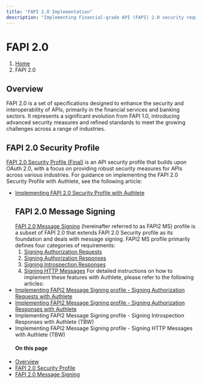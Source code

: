 ```yaml
---
title: "FAPI 2.0 Implementation"
description: "Implementing Financial-grade API (FAPI) 2.0 security requirements"
---
```




# FAPI 2.0
1. [Home](https://www.authlete.com/)
3. FAPI 2.0
## Overview
FAPI 2.0 is a set of specifications designed to enhance the security and interoperability of APIs, primarily in the financial services and banking sectors. It represents a significant evolution from FAPI 1.0, introducing advanced security measures and refined standards to meet the growing challenges across a range of industries.
## FAPI 2.0 Security Profile
[FAPI 2.0 Security Profile (Final)](https://openid.net/specs/fapi-security-profile-2_0-final.html) is an API security profile that builds upon OAuth 2.0, with a focus on providing robust security measures for APIs across various industries. For guidance on implementing the FAPI 2.0 Security Profile with Authlete, see the following article:
  - [Implementing FAPI 2.0 Security Profile with Authlete](/fapi2/sp)
    ## FAPI 2.0 Message Signing
    [FAPI 2.0 Message Signing](https://openid.bitbucket.io/fapi/fapi-2_0-message-signing.html) (hereinafter referred to as FAPI2 MS) profile is a subset of FAPI 2.0 that extends FAPI 2.0 Security profile as its foundation and deals with message signing. FAPI2 MS profile primarily defines four categories of requirements:
    1. [Signing Authorization Requests](https://openid.bitbucket.io/fapi/fapi-2_0-message-signing.html#section-5.3)
    2. [Signing Authorization Responses](https://openid.bitbucket.io/fapi/fapi-2_0-message-signing.html#section-5.4)
    3. [Signing Introspection Responses](https://openid.bitbucket.io/fapi/fapi-2_0-message-signing.html#section-5.5)
    4. [Signing HTTP Messages](https://openid.bitbucket.io/fapi/fapi-2_0-message-signing.html#section-5.6)
    For detailed instructions on how to implement these features with Authlete, please refer to the following articles:
  - [Implementing FAPI2 Message Signing profile - Signing Authorization Requests with Authlete](/fapi2/ms/authreq)
- [Implementing FAPI2 Message Signing profile - Signing Authorization Responses with Authlete](/fapi2/ms/authres)
- Implementing FAPI2 Message Signing profile - Signing Introspection Responses with Authlete (TBW)
- Implementing FAPI2 Message Signing profile - Signing HTTP Messages with Authlete (TBW)
  #### On this page
- [Overview](#overview)
- [FAPI 2.0 Security Profile](#fapi-20-security-profile)
- [FAPI 2.0 Message Signing](#fapi-20-message-signing)
